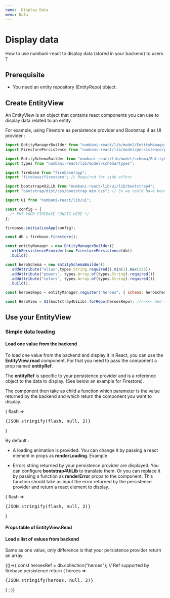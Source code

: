 ```yaml
---
name:  Display Data
menu: Data
---
```



# Display data

How to use numbani-react to display data (stored in your backend) to users ?

## Prerequisite

- <Link to="docs-data-index#entity">You need an entity repository (EntityRepo) object.</Link>

## Create EntityView

An EntityView is an object that contains react components you can use to display data related to an entity.

For example, using Firestore as persistence provider and Bootstrap 4 as UI provider :

```javascript
import EntityManagerBuilder from "numbani-react/lib/model/EntityManagerBuilder";
import FirestorePersistence from "numbani-react/lib/model/persistence/provider/Firestore";

import EntitySchemaBuilder from "numbani-react/lib/model/schema/EntitySchemaBuilder";
import types from "numbani-react/lib/model/schema/types";

import firebase from "firebase/app";
import "firebase/firestore"; // Required for side effect

import bootstrap4UiLib from "numbani-react/lib/ui/lib/bootstrap4";
import "bootstrap/dist/css/bootstrap.min.css"; // So we could have bootstrap theme, you can replace this by a custom build.

import UI from "numbani-react/lib/ui";

const config = {
  /* PUT YOUR FIREBASE CONFIG HERE */
};

firebase.initializeApp(config);

const db = firebase.firestore();

const entityManager = new EntityManagerBuilder()
  .withPersistenceProvider(new FirestorePersistence(db))
  .build();

const heroSchema = new EntitySchemaBuilder()
  .addAttribute("alias",types.String.required().min(1).max(255))
  .addAttribute("powers", types.Array.of(types.String).required())
  .addAttribute("colors", types.Array.of(types.String).required())
  .build();

const heroesRepo = entityManager.register("heroes", { schema: heroSchema }); // <<<<< Here we have our EntityRepo

const HeroView = UI(bootstrap4UiLib).forRepo(heroesRepo); //<<<<< And then we build the EntityView
```


## Use your EntityView

### Simple data loading

#### Load one value from the backend

To load one value from the backend and display it in React, you can use the **EntityView.read** component.
For that you need to pass the component a prop named **entityRef**.

The **entityRef** is specific to your persistence provider and is a reference object to the data to display. (See below an example for Firestore).

The component then take as child a function which parameter is the value returned by the backend and which return the component you want to display.

<Playground>
<HeroView.read entityRef={db.collection("heroes").doc("flash")}>
{
flash =>
<pre>
{JSON.stringify(flash, null, 2)}
</pre>
}
</HeroView.read>
</Playground>

By default :

- A loading animation is provided. You can change it by passing a react element in props as **renderLoading**. <Link to="docs-data-example-custom-loader">Example</Link>

- Errors string returned by your persistence provider are displayed. You can configure **bootstrap4UiLib** to translate them.
Or you can replace it by passing a function as **renderError** props to the component.
This function should take as input the error returned by the persistence provider and return a react element to display.


<Playground>
<HeroView.read entityRef={db.collection("heroes").doc("dontExist")}>
{
flash =>
<pre>
{JSON.stringify(flash, null, 2)}
</pre>
}
</HeroView.read>
</Playground>

#### Props table of EntityView.Read

<PropsTable of={HeroView.read}/>

#### Load a list of values from backend

Same as one value, only difference is that your persistence provider return an array.

<Playground>
{()=>{
const heroesRef = db.collection("heroes"); // Ref supported by firebase persistence
return <HeroView.read entityRef={heroesRef}>
{
heroes =>
<pre>
{JSON.stringify(heroes, null, 2)}
</pre>
}
</HeroView.read>;
}}
</Playground>